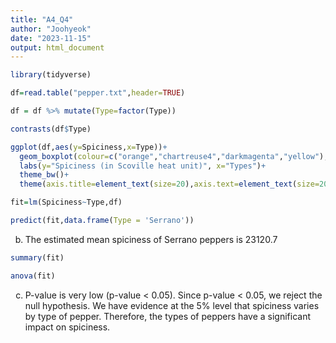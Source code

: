 ```yaml
---
title: "A4_Q4"
author: "Joohyeok"
date: "2023-11-15"
output: html_document
---
```


```r
library(tidyverse)

df=read.table("pepper.txt",header=TRUE)

df = df %>% mutate(Type=factor(Type))

contrasts(df$Type)

ggplot(df,aes(y=Spiciness,x=Type))+
  geom_boxplot(colour=c("orange","chartreuse4","darkmagenta","yellow"),size=1)+
  labs(y="Spiciness (in Scoville heat unit)", x="Types")+
  theme_bw()+
  theme(axis.title=element_text(size=20),axis.text=element_text(size=20))

fit=lm(Spiciness~Type,df)

predict(fit,data.frame(Type = 'Serrano'))

```
b) The estimated mean spiciness of Serrano peppers is 23120.7

```r
summary(fit)

anova(fit)

```
c) P-value is very low (p-value < 0.05). Since p-value < 0.05, we reject the null hypothesis. We have evidence at the 5% level that spiciness varies by type of pepper. Therefore, the types of peppers have a significant impact on spiciness.

